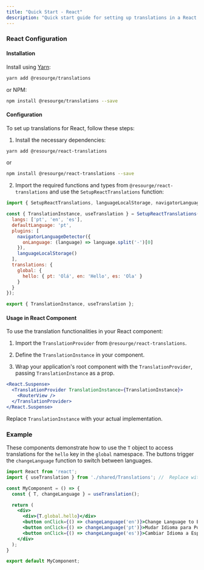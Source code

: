 ```yaml
---
title: "Quick Start - React"
description: "Quick start guide for setting up translations in a React application."
---
```


### React Configuration

#### Installation

Install using [Yarn](https://yarnpkg.com):

```sh
yarn add @resourge/translations
```

or NPM:

```sh
npm install @resourge/translations --save
```

#### Configuration

To set up translations for React, follow these steps:

1. Install the necessary dependencies:

```sh
yarn add @resourge/react-translations
```

or

```sh
npm install @resourge/react-translations --save
```

2. Import the required functions and types from `@resourge/react-translations` and use the `SetupReactTranslations` function:

```jsx
import { SetupReactTranslations, languageLocalStorage, navigatorLanguageDetector } from '@resourge/react-translations';

const { TranslationInstance, useTranslation } = SetupReactTranslations({
  langs: ['pt', 'en', 'es'],
  defaultLanguage: 'pt',
  plugins: [
    navigatorLanguageDetector({
      onLanguage: (language) => language.split('-')[0]
    }),
    languageLocalStorage()
  ],
  translations: {
    global: {
      hello: { pt: 'Olá', en: 'Hello', es: 'Ola' }
    }
  }
});

export { TranslationInstance, useTranslation };
```

#### Usage in React Component

To use the translation functionalities in your React component:

1. Import the `TranslationProvider` from `@resourge/react-translations`.

2. Define the `TranslationInstance` in your component.

3. Wrap your application's root component with the `TranslationProvider`, passing `TranslationInstance` as a prop.

```jsx
<React.Suspense>
  <TranslationProvider TranslationInstance={TranslationInstance}>
    <RouterView />
  </TranslationProvider>
</React.Suspense>
```

Replace `TranslationInstance` with your actual implementation.

### Example

These components demonstrate how to use the `T` object to access translations for the `hello` key in the `global` namespace. The buttons trigger the `changeLanguage` function to switch between languages.

```jsx
import React from 'react';
import { useTranslation } from './shared/Translations'; //  Replace with your actual implementation

const MyComponent = () => {
  const { T, changeLanguage } = useTranslation();

  return (
    <div>
      <div>{T.global.hello}</div>
      <button onClick={() => changeLanguage('en')}>Change Language to English</button>
      <button onClick={() => changeLanguage('pt')}>Mudar Idioma para Português</button>
      <button onClick={() => changeLanguage('es')}>Cambiar Idioma a Español</button>
    </div>
  );
}

export default MyComponent;
```
